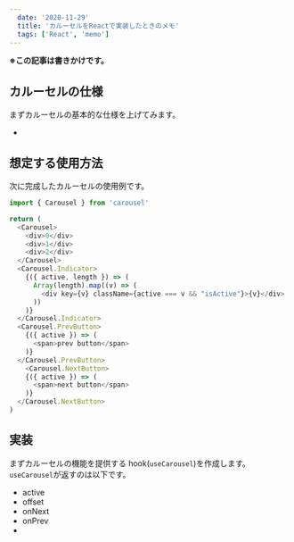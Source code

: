 ```yaml
---
  date: '2020-11-29'
  title: 'カルーセルをReactで実装したときのメモ'
  tags: ['React', 'memo']
---
```


**※この記事は書きかけです。**

## カルーセルの仕様

まずカルーセルの基本的な仕様を上げてみます。

-

## 想定する使用方法

次に完成したカルーセルの使用例です。

```javascript
import { Carousel } from 'carousel'

return (
  <Carousel>
    <div>0</div>
    <div>1</div>
    <div>2</div>
  </Carousel>
  <Carousel.Indicator>
    {({ active, length }) => (
      Array(length).map((v) => (
        <div key={v} className={active === v && "isActive"}>{v}</div>
      ))
    )}
  </Carousel.Indicator>
  <Carousel.PrevButton>
    {({ active }) => (
      <span>prev button</span>
    )}
  </Carousel.PrevButton>
    <Carousel.NextButton>
    {({ active }) => (
      <span>next button</span>
    )}
  </Carousel.NextButton>
)
```

## 実装

まずカルーセルの機能を提供する hook(`useCarousel`)を作成します。
`useCarousel`が返すのは以下です。

- active
- offset
- onNext
- onPrev
-

